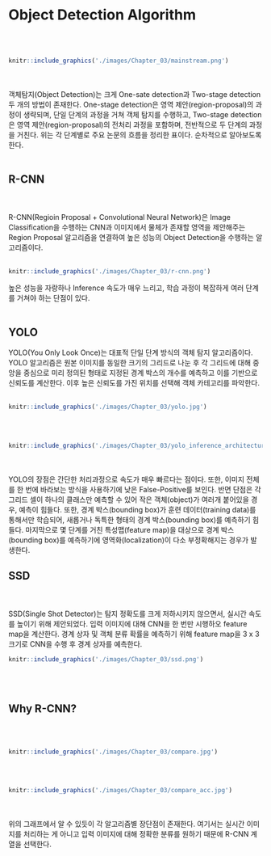 # Object Detection Algorithm
<br>
<br>
```{r fig.align = 'center', echo = F}
knitr::include_graphics('./images/Chapter_03/mainstream.png')
```
<br>
<br>
객체탐지(Object Detection)는 크게 One-sate detection과 Two-stage detection 두 개의 
방법이 존재한다. One-stage detection은 영역 제안(region-proposal)의 과정이 생략되며, 단일 단계의 과정을 거쳐 객체 탐지를 수행하고, Two-stage detection은 영역 제안(region-proposal)의 전처리 과정을 포함하며, 전반적으로 두 단계의 과정을 거친다.
위는 각 단계별로 주요 논문의 흐름을 정리한 표이다. 순차적으로 알아보도록 한다.
<br>
<br>

## R-CNN
<br>
<br>
R-CNN(Regioin Proposal + Convolutional Neural Network)은 Image Classification을 
수행하는 CNN과 이미지에서 물체가 존재할 영역을 제안해주는 Region Proposal 알고리즘을 연결하여 높은 성능의 Object Detection을 수행하는 알고리즘이다. 
<br>
<br>
```{r fig.align = 'center', echo = F}
knitr::include_graphics('./images/Chapter_03/r-cnn.png')
```

높은 성능을 자랑하나
Inference 속도가 매우 느리고, 학습 과정이 복잡하게 여러 단계를 거쳐야 하는 단점이 있다.
<br>
<br>

## YOLO

YOLO(You Only Look Once)는 대표적 단일 단계 방식의 객체 탐지 알고리즘이다. 
YOLO 알고리즘은 원본 이미지를 동일한 크기의 그리드로 나눈 후 각 그리드에 대해 
중앙을 중심으로 미리 정의된 형태로 지정된 경계 박스의 개수를 예측하고
이를 기반으로 신뢰도를 계산한다. 이후 높은 신뢰도를 가진 위치를 선택해
객체 카테고리를 파악한다.
<br>
<br>
```{r fig.align = 'center', echo = F}
knitr::include_graphics('./images/Chapter_03/yolo.jpg')
```
<br>
<br>
```{r fig.align = 'center', echo = F}
knitr::include_graphics('./images/Chapter_03/yolo_inference_architecture.jpg')
```
<br>
<br>
YOLO의 장점은 간단한 처리과정으로 속도가 매우 빠르다는 점이다. 또한, 이미지
전체를 한 번에 바라보는 방식을 사용하기에 낮은 False-Positive를 보인다.
반면 단점은 각 그리드 셀이 하나의 클래스만 예측할 수 있어 작은 객체(object)가
여러개 붙어있을 경우, 예측이 힘들다. 또한, 경계 박스(bounding box)가
훈련 데이터(training data)를 통해서만 학습되어, 새롭거나 독특한 형태의 
경계 박스(bounding box)를 예측하기 힘들다. 마지막으로 몇 단계를 거친
특성맵(feature map)을 대상으로 경계 박스(bounding box)를 예측하기에
영역화(localization)이 다소 부정확해지는 경우가 발생한다.


## SSD
<br>
<br>
SSD(Single Shot Detector)는 탐지 정확도를 크게 저하시키지 않으면서, 실시간 속도를
높이기 위해 제안되었다. 입력 이미지에 대해 CNN을 한 번만 시행하오 feature map을 계산한다. 경계 상자 및 객체 분류 확률을 예측하기 위해 feature map을 3 x 3 크기로 
CNN을 수행 후 경계 상자를 예측한다.

```{r fig.align = 'center', echo = F}
knitr::include_graphics('./images/Chapter_03/ssd.png')
```
<br>
<br>

## Why R-CNN?
<br>
<br>
```{r fig.align = 'center', echo = F}
knitr::include_graphics('./images/Chapter_03/compare.jpg')
```
<br>
<br>
```{r fig.align = 'center', echo = F}
knitr::include_graphics('./images/Chapter_03/compare_acc.jpg')
```
<br>
<br>
위의 그래프에서 알 수 있듯이 각 알고리즘별 장단점이 존재한다. 여기서는 실시간 이미지를 
처리하는 게 아니고 입력 이미지에 대해 정확한 분류를 원하기 때문에 R-CNN 계열을 선택한다.
